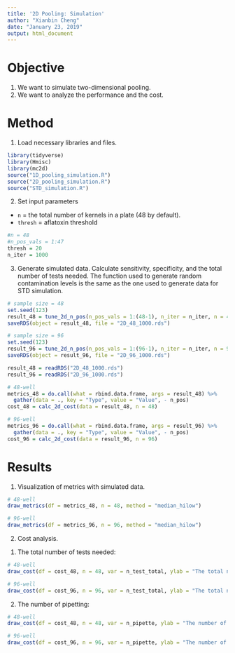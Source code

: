 ---
title: '2D Pooling: Simulation'
author: "Xianbin Cheng"
date: "January 23, 2019"
output: html_document
---

# Objective  

  1. We want to simulate two-dimensional pooling.
  2. We want to analyze the performance and the cost.
  
# Method  

1. Load necessary libraries and files.  

```{r, message=FALSE, warning = FALSE}
library(tidyverse)
library(Hmisc)
library(mc2d)
source("1D_pooling_simulation.R")
source("2D_pooling_simulation.R")
source("STD_simulation.R")
```

2. Set input parameters

  * `n` = the total number of kernels in a plate (48 by default).
  * `thresh` = aflatoxin threshold

```{r}
#n = 48
#n_pos_vals = 1:47
thresh = 20
n_iter = 1000
```

3. Generate simulated data. Calculate sensitivity, specificity, and the total number of tests needed. The function used to generate random contamination levels is the same as the one used to generate data for STD simulation. 

```{r, eval = FALSE}
# sample size = 48
set.seed(123)
result_48 = tune_2d_n_pos(n_pos_vals = 1:(48-1), n_iter = n_iter, n = 48, thresh = thresh)
saveRDS(object = result_48, file = "2D_48_1000.rds")

# sample size = 96
set.seed(123)
result_96 = tune_2d_n_pos(n_pos_vals = 1:(96-1), n_iter = n_iter, n = 96, thresh = thresh)
saveRDS(object = result_96, file = "2D_96_1000.rds")
```

```{r, echo = FALSE}
result_48 = readRDS("2D_48_1000.rds")
result_96 = readRDS("2D_96_1000.rds")
```

```{r}
# 48-well
metrics_48 = do.call(what = rbind.data.frame, args = result_48) %>%
  gather(data = ., key = "Type", value = "Value", - n_pos)
cost_48 = calc_2d_cost(data = result_48, n = 48)

# 96-well
metrics_96 = do.call(what = rbind.data.frame, args = result_96) %>%
  gather(data = ., key = "Type", value = "Value", - n_pos)
cost_96 = calc_2d_cost(data = result_96, n = 96)
```

# Results

1. Visualization of metrics with simulated data.

```{r}
# 48-well
draw_metrics(df = metrics_48, n = 48, method = "median_hilow")

# 96-well
draw_metrics(df = metrics_96, n = 96, method = "median_hilow")
```

2. Cost analysis.

  1) The total number of tests needed:

```{r}
# 48-well
draw_cost(df = cost_48, n = 48, var = n_test_total, ylab = "The total number of tests needed")

# 96-well
draw_cost(df = cost_96, n = 96, var = n_test_total, ylab = "The total number of tests needed")
```

  2) The number of pipetting:
  
```{r}
# 48-well
draw_cost(df = cost_48, n = 48, var = n_pipette, ylab = "The number of transfers")

# 96-well
draw_cost(df = cost_96, n = 96, var = n_pipette, ylab = "The number of transfers")
```